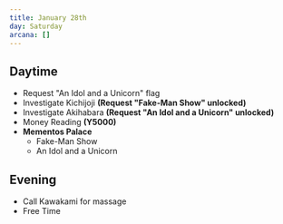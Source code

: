 ```yaml
---
title: January 28th
day: Saturday
arcana: []
---
```


## Daytime
- Request "An Idol and a Unicorn" flag
- Investigate Kichijoji **(Request "Fake-Man Show" unlocked)**
- Investigate Akihabara **(Request "An Idol and a Unicorn" unlocked)**
- Money Reading **(Y5000)**
- **Mementos Palace**
    - Fake-Man Show
    - An Idol and a Unicorn

## Evening
- Call Kawakami for massage
- Free Time